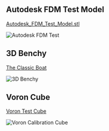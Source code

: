 
<Cards>
  <Cards.Card
    title="General Maintenance"
    href="./General_Maintance.mdx"
    description="Routine upkeep such as tightening screws, lubricating rods, and inspecting belts to ensure optimal performance."
  />
  <Cards.Card
    title="Handy Test Models"
    href="./Handy_Test_Models.mdx"
    description="Popular calibration and test models for tuning your printer."
  />
  <Cards.Card
    title="Material Calibration"
    href="./Materal_Calabration.mdx"
    description="Adjust flow rate, retraction, and temperature settings for different filament types to improve print consistency."
  />
  <Cards.Card
    title="PID Tuning"
    href="./PID_Tune.mdx"
    description="Fine-tune temperature control for your printer’s hotend and heated bed using PID values to avoid overshooting."
  />
  <Cards.Card
    title="Printer Calibration"
    href="./Printer_Calabration.mdx"
    description="Refine steps per mm and axis movement to ensure dimensional accuracy in your 3D prints."
  />
  <Cards.Card
    title="Tension Adjustments"
    href="./Tension_Adjustments.mdx"
    description="Balance belt and roller tension to minimize print defects like ghosting and improve mechanical longevity."
  />
</Cards>

## Autodesk FDM Test Model

[Autodesk_FDM_Test_Model.stl](https://github.com/JamesD3d/info3d/blob/253c6bed1749104d317baeef4e10b498352df2b7/public/models/Autodesk_test.stl)

![Autodesk FDM Test](/public/models/autdesktest.gif)

## 3D Benchy

[The Classic Boat](https://github.com/JamesD3d/info3d/blob/253c6bed1749104d317baeef4e10b498352df2b7/public/models/3DBenchy.3mf)

<picture>
 <img src="/models/benchy.png" alt="3D Benchy" loading="lazy" decoding="async" />
</picture>

## Voron Cube

[Voron Test Cube](https://github.com/JamesD3d/info3d/blob/253c6bed1749104d317baeef4e10b498352df2b7/public/models/Voron_Design_Cube_v7.3mf)

![Voron Calibration Cube](/public/models/voroncube.png)